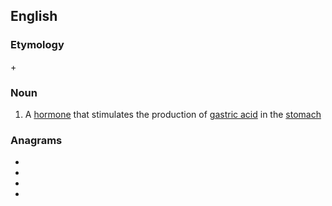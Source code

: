 ==English==

===Etymology===
{{etyl|grc|en}} {{m|grc|γαστήρ}} + {{m|en|-in}}

===Noun===
{{wikipedia}}
{{en-noun|~}}

# {{lb|en|hormone}} A [[hormone]] that stimulates the production of [[gastric acid]] in the [[stomach]]

===Anagrams===
* {{l|en|gratins}}
* {{l|en|ratings}}
* {{l|en|staring}}
* {{l|en|tarings}}